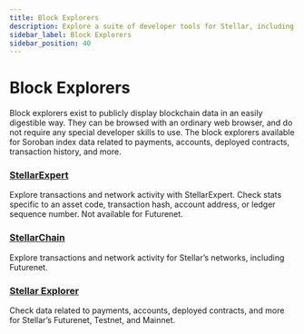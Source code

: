 ```yaml
---
title: Block Explorers
description: Explore a suite of developer tools for Stellar, including block explorers.
sidebar_label: Block Explorers
sidebar_position: 40
---
```


# Block Explorers

Block explorers exist to publicly display blockchain data in an easily digestible way. They can be browsed with an ordinary web browser, and do not require any special developer skills to use. The block explorers available for Soroban index data related to payments, accounts, deployed contracts, transaction history, and more.

### [StellarExpert](https://stellar.expert/explorer/public)

Explore transactions and network activity with StellarExpert. Check stats specific to an asset code, transaction hash, account address, or ledger sequence number. Not available for Futurenet.

### [StellarChain](https://stellarchain.io/)

Explore transactions and network activity for Stellar’s networks, including Futurenet.

### [Stellar Explorer](https://steexp.com/)

Check data related to payments, accounts, deployed contracts, and more for Stellar’s Futurenet, Testnet, and Mainnet.
